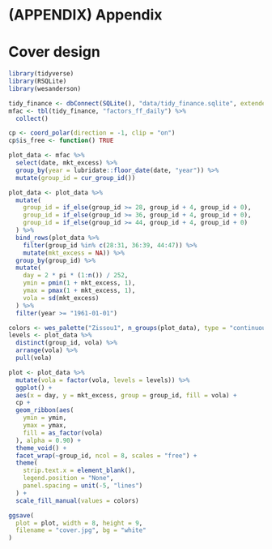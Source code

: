 # (APPENDIX) Appendix {-} 

# Cover design

```r
library(tidyverse)
library(RSQLite)
library(wesanderson)

tidy_finance <- dbConnect(SQLite(), "data/tidy_finance.sqlite", extended_types = TRUE)
mfac <- tbl(tidy_finance, "factors_ff_daily") %>%
  collect()

cp <- coord_polar(direction = -1, clip = "on")
cp$is_free <- function() TRUE

plot_data <- mfac %>%
  select(date, mkt_excess) %>%
  group_by(year = lubridate::floor_date(date, "year")) %>%
  mutate(group_id = cur_group_id())

plot_data <- plot_data %>%
  mutate(
    group_id = if_else(group_id >= 28, group_id + 4, group_id + 0),
    group_id = if_else(group_id >= 36, group_id + 4, group_id + 0),
    group_id = if_else(group_id >= 44, group_id + 4, group_id + 0)
  ) %>%
  bind_rows(plot_data %>%
    filter(group_id %in% c(28:31, 36:39, 44:47)) %>%
    mutate(mkt_excess = NA)) %>%
  group_by(group_id) %>%
  mutate(
    day = 2 * pi * (1:n()) / 252,
    ymin = pmin(1 + mkt_excess, 1),
    ymax = pmax(1 + mkt_excess, 1),
    vola = sd(mkt_excess)
  ) %>%
  filter(year >= "1961-01-01")

colors <- wes_palette("Zissou1", n_groups(plot_data), type = "continuous")
levels <- plot_data %>%
  distinct(group_id, vola) %>%
  arrange(vola) %>%
  pull(vola)

plot <- plot_data %>%
  mutate(vola = factor(vola, levels = levels)) %>%
  ggplot() +
  aes(x = day, y = mkt_excess, group = group_id, fill = vola) +
  cp +
  geom_ribbon(aes(
    ymin = ymin,
    ymax = ymax,
    fill = as_factor(vola)
  ), alpha = 0.90) +
  theme_void() +
  facet_wrap(~group_id, ncol = 8, scales = "free") +
  theme(
    strip.text.x = element_blank(),
    legend.position = "None",
    panel.spacing = unit(-5, "lines")
  ) +
  scale_fill_manual(values = colors)

ggsave(
  plot = plot, width = 8, height = 9,
  filename = "cover.jpg", bg = "white"
)
```
